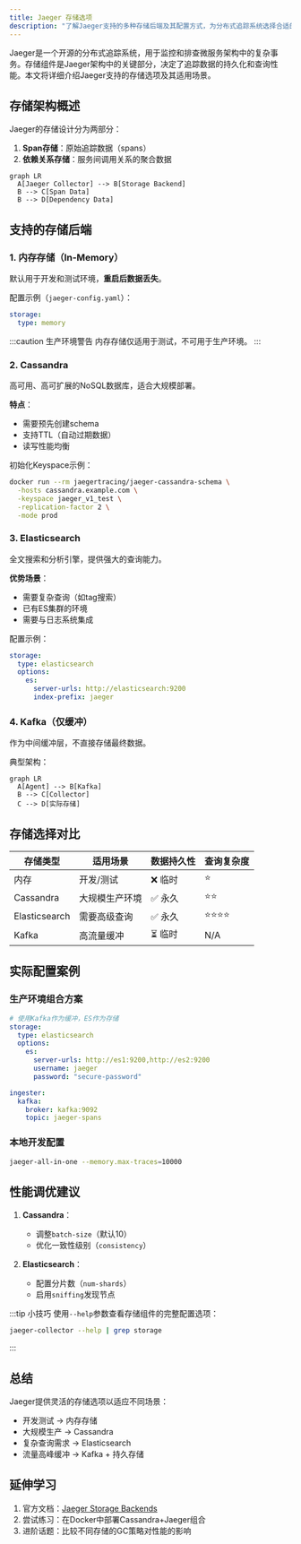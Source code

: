 ```yaml
---
title: Jaeger 存储选项
description: "了解Jaeger支持的多种存储后端及其配置方式，为分布式追踪系统选择合适的数据存储方案。"
---
```


Jaeger是一个开源的分布式追踪系统，用于监控和排查微服务架构中的复杂事务。存储组件是Jaeger架构中的关键部分，决定了追踪数据的持久化和查询性能。本文将详细介绍Jaeger支持的存储选项及其适用场景。

## 存储架构概述

Jaeger的存储设计分为两部分：
1. **Span存储**：原始追踪数据（spans）
2. **依赖关系存储**：服务间调用关系的聚合数据

```mermaid
graph LR
  A[Jaeger Collector] --> B[Storage Backend]
  B --> C[Span Data]
  B --> D[Dependency Data]
```

## 支持的存储后端

### 1. 内存存储（In-Memory）
默认用于开发和测试环境，**重启后数据丢失**。

配置示例（`jaeger-config.yaml`）：
```yaml
storage:
  type: memory
```

:::caution 生产环境警告
内存存储仅适用于测试，不可用于生产环境。
:::

### 2. Cassandra
高可用、高可扩展的NoSQL数据库，适合大规模部署。

**特点**：
- 需要预先创建schema
- 支持TTL（自动过期数据）
- 读写性能均衡

初始化Keyspace示例：
```bash
docker run --rm jaegertracing/jaeger-cassandra-schema \
  -hosts cassandra.example.com \
  -keyspace jaeger_v1_test \
  -replication-factor 2 \
  -mode prod
```

### 3. Elasticsearch
全文搜索和分析引擎，提供强大的查询能力。

**优势场景**：
- 需要复杂查询（如tag搜索）
- 已有ES集群的环境
- 需要与日志系统集成

配置示例：
```yaml
storage:
  type: elasticsearch
  options:
    es:
      server-urls: http://elasticsearch:9200
      index-prefix: jaeger
```

### 4. Kafka（仅缓冲）
作为中间缓冲层，不直接存储最终数据。

典型架构：
```mermaid
graph LR
  A[Agent] --> B[Kafka]
  B --> C[Collector]
  C --> D[实际存储]
```

## 存储选择对比

| 存储类型       | 适用场景          | 数据持久性 | 查询复杂度 |
|----------------|-------------------|------------|------------|
| 内存           | 开发/测试         | ❌ 临时     | ⭐️         |
| Cassandra      | 大规模生产环境    | ✅ 永久     | ⭐️⭐️       |
| Elasticsearch  | 需要高级查询      | ✅ 永久     | ⭐️⭐️⭐️⭐️   |
| Kafka          | 高流量缓冲        | ⏳ 临时     | N/A        |

## 实际配置案例

### 生产环境组合方案
```yaml
# 使用Kafka作为缓冲，ES作为存储
storage:
  type: elasticsearch
  options:
    es:
      server-urls: http://es1:9200,http://es2:9200
      username: jaeger
      password: "secure-password"

ingester:
  kafka:
    broker: kafka:9092
    topic: jaeger-spans
```

### 本地开发配置
```bash
jaeger-all-in-one --memory.max-traces=10000
```

## 性能调优建议

1. **Cassandra**：
   - 调整`batch-size`（默认10）
   - 优化一致性级别（`consistency`）

2. **Elasticsearch**：
   - 配置分片数（`num-shards`）
   - 启用`sniffing`发现节点

:::tip 小技巧
使用`--help`参数查看存储组件的完整配置选项：
```bash
jaeger-collector --help | grep storage
```
:::

## 总结

Jaeger提供灵活的存储选项以适应不同场景：
- 开发测试 → 内存存储
- 大规模生产 → Cassandra
- 复杂查询需求 → Elasticsearch
- 流量高峰缓冲 → Kafka + 持久存储

## 延伸学习

1. 官方文档：[Jaeger Storage Backends](https://jaegertracing.io/docs/latest/deployment/#storage-backends)
2. 尝试练习：在Docker中部署Cassandra+Jaeger组合
3. 进阶话题：比较不同存储的GC策略对性能的影响